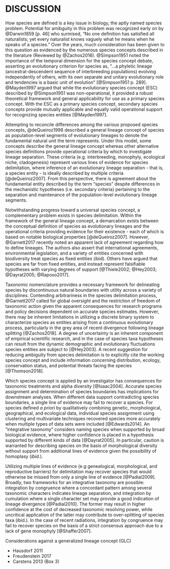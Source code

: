 # DISCUSSION {#DISCUSSION}

\paragraph{} How species are defined is a key issue in biology, the aptly named
species problem.  Potential for amibguity in this problem was recognized early
on by @Darwin1859 [p. 46] who surmised, "No one definition has
satisfied all naturalists; yet every naturalist knows vaguely what he means when
he speaks of a species." Over the years, much consideration has been given to
this question as evidenced by the numerous species concepts described in the
literature (Reviewed by @Zachos2016). @Simpson1951 noted the importance of the
temporal dimension for the species concept debate, asserting an evolutionary 
criterion for species as, "...a phyletic lineage (ancestral-descendent sequence
of interbreeding populations) evolving independently of others, with its own
separate and unitary evolutionary role and tendencies is a basic unit of
evolution" [@Simpson1951 p. 289].  @Mayden1997 argued that while the
evolutionary species concept (ESC) described by @Simpson1951 was 
non-operational, it provided a robust theoretical framework and general 
applicability for use as a primary species concept.  With the ESC as a primary 
species concept, secondary species concepts provide mutually applicable and 
equally valid operational support for recognizing species entities
[@Mayden1997].

\paragraph{} Attempting to reconcile differences among the various proposed
species concepts, @deQueiroz1998 described a general lineage concept of
species as population-level segments of evolutionary lineages to denote the
fundamental natural unit the term represents. Under this model, some concepts
describe the general lineage concept whereas other alternative species
definitions provide operational criteria by which to investigate lineage
separation. These criteria (e.g. interbreeding, monophyly, ecological niche,
cladogenesis) represent various lines of evidence for species delimitation,
where inference of an evolutionary lineage separation - that is, a species
entity - is ideally described by multiple criteria [@deQueiroz2007].
From this perspective, there is agreement about the fundamental entity
described by the term "species" despite differences in the mechanistic
hypotheses (i.e. secondary criteria) pertaining to the separation and
maintenance of the population-level evolutionary lineage segments.

\paragraph{} Notwithstanding progress toward a universal species concept, a
complementary problem exists in species delimitation. Within the framework of
the general lineage concept, a demarcation exists between the conceptual
definition of species as evolutionary lineages and the operational criteria 
providing evidence for their existence - each of which is based on notable 
biological properties [@deQueiroz2007]. However, @Garnett2017 recently noted an
apparent lack of agreement regarding how to define lineages. The authors also
assert that international agreements, environmental legislation, and a variety
of entities concerned with biodiversity treat species as fixed entities (ibid).
Others have argued that species are far from fixed entities, and instead
represent falsifiable hypotheses with varying degrees of support
[@Thiele2002; @Hey2003; @Dayrat2005; @Raposo2017].

\paragraph{} Taxonomic nomenclature provides a necessary framework for
delineating species by discontinuous natural boundaries with utility across a 
variety of disciplines. Contending arbitrariness in the species delimitation 
process, @Garnett2017 called for global oversight and the restriction of
freedom of taxonomic action given the apparent consequences for research
programs and policy decisions dependent on accurate species estimates. However,
there may be inherent limitations in utilizing a discrete binary system to 
characterize species as entities arising from a continuous evolutionary process, 
particularly in the grey area of recent divergence following lineage splitting 
[@Zachos2018]. A degree of uncertainty is an inherent component of empirical 
scientific research, and in the case of species taxa hypotheses can result from
the dynamic demographic and evolutionary fluctuations species entities are
subject to [@Hey2003]. A recent suggestion for reducing ambiguity from species
delimitation is to explicitly cite the working species concept and include 
information concerning distribution, ecology, conservation status, and potential 
threats facing the species [@Thomson2018]. 

\paragraph{} Which species concept is applied by an investigator has
consequences for taxonomic treatments and alpha diversity [@Isaac2004]. 
Accurate species assignment and determination of species boundaries has
implications for downstream analyses. When different data support contradicting
species boundaries, a single line of evidence may fail to recover a species.
For species defined *a priori* by qualitatively combining genetic,
morphological, geographical, and ecological data, individual species assignment 
using clustering and multivariate techniques recovered species more accurately
when multiple types of data sets were included [@Edwards2014].
An "integrative taxonomy" considers naming species when supported by broad
biological evidence, where higher confidence is placed in a hypothesis supported
by different kinds of data [@Dayrat2005]. In particular, caution is warranted
for describing species on the basis of morphological diversity without support
from additional lines of evidence given the possibility of homoplasy (*ibid.*).

\paragraph{} Utilizing multiple lines of evidence (e.g genealogical,
morphological, and reproductive barriers) for delimitation may recover species
that would otherwise be missed from only a single line of evidence
[@Padial2009]. Broadly, two frameworks for an integrative taxonomy are possible: 
integration by congruence where a concordant pattern among several taxonomic 
characters indicates lineage separation, and integration by cumulation where a 
single character set may provide a good indication of lineage divergence
[@Padial2010]. The former may result in higher confidence at the cost of
decreased taxonomic resolving power, while uncritical application of the latter
may contribute to over-splitting of species taxa (ibid.). In the case of recent
radiations, integration by congruence may fail to recover species on the basis
of a strict consensus approach due to a lack of gene monophyly [@Shaffer2007].

Considerations against a generalized lineage concept (GLC)

- Hausdorf 2011
- Freudenstein 2017
- Carstens 2013 (Box 3)

